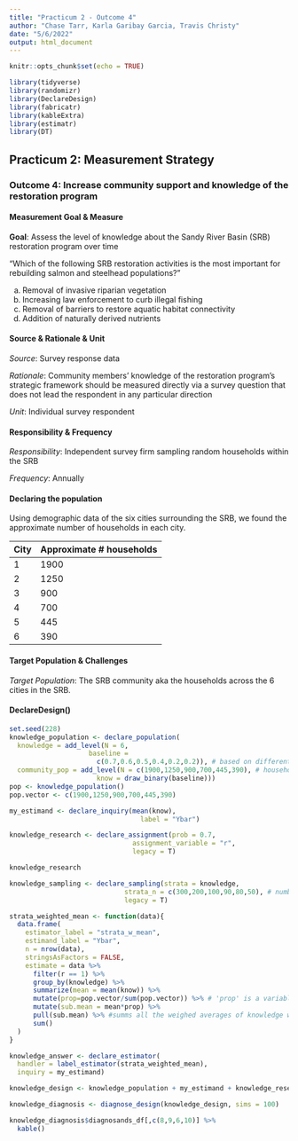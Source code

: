 ```yaml
---
title: "Practicum 2 - Outcome 4"
author: "Chase Tarr, Karla Garibay Garcia, Travis Christy"
date: "5/6/2022"
output: html_document
---
```


```r
knitr::opts_chunk$set(echo = TRUE)

library(tidyverse)
library(randomizr)
library(DeclareDesign)
library(fabricatr)
library(kableExtra)
library(estimatr)
library(DT)
```

## Practicum 2: Measurement Strategy 


### **Outcome 4**: Increase community support and knowledge of the restoration program 


#### Measurement Goal & Measure

**Goal**: Assess the level of knowledge about the Sandy River Basin (SRB) restoration program over time

“Which of the following SRB restoration activities is the most important for rebuilding salmon and steelhead populations?"

a. Removal of invasive riparian vegetation
b. Increasing law enforcement to curb illegal fishing
c. Removal of barriers to restore aquatic habitat connectivity
d. Addition of naturally derived nutrients   


#### Source & Rationale & Unit

*Source*: Survey response data

*Rationale*: Community members’ knowledge of the restoration program’s strategic framework should be measured directly via a survey question that does not lead the respondent in any particular direction

*Unit*: Individual survey respondent


#### Responsibility & Frequency

*Responsibility*: Independent survey firm sampling random households within the SRB

*Frequency*: Annually


#### Declaring the population

Using demographic data of the six cities surrounding the SRB, we found the approximate number of households in each city.

City        Approximate # households 
----        ------------------------
1                     1900
2                     1250
3                      900
4                      700
5                      445
6                      390


#### Target Population & Challenges

*Target Population*: The SRB community aka the households across the 6 cities in the SRB.


#### DeclareDesign()

```r
set.seed(228)
knowledge_population <- declare_population(
  knowledge = add_level(N = 6,
                    baseline =
                      c(0.7,0.6,0.5,0.4,0.2,0.2)), # based on different sized cities within the SRB
  community_pop = add_level(N = c(1900,1250,900,700,445,390), # households 
                      know = draw_binary(baseline))) 
pop <- knowledge_population()
pop.vector <- c(1900,1250,900,700,445,390)

my_estimand <- declare_inquiry(mean(know),
                                 label = "Ybar")

```

```r
knowledge_research <- declare_assignment(prob = 0.7,
                               assignment_variable = "r",
                               legacy = T)

knowledge_research

knowledge_sampling <- declare_sampling(strata = knowledge,
                             strata_n = c(300,200,100,90,80,50), # number of households within each city that we estimate will respond to our knowledge survey
                             legacy = T)
```

```r
strata_weighted_mean <- function(data){
  data.frame(
    estimator_label = "strata_w_mean",
    estimand_label = "Ybar",
    n = nrow(data),
    stringsAsFactors = FALSE,
    estimate = data %>% 
      filter(r == 1) %>% 
      group_by(knowledge) %>% 
      summarize(mean = mean(know)) %>% 
      mutate(prop=pop.vector/sum(pop.vector)) %>% # 'prop' is a variable calculating the proportion of units in the population that are at a given city
      mutate(sub.mean = mean*prop) %>% 
      pull(sub.mean) %>% #summs all the weighed averages of knowledge within cities to get a weighed sample mean
      sum()
  )
}

```

```r
knowledge_answer <- declare_estimator(
  handler = label_estimator(strata_weighted_mean),
  inquiry = my_estimand)

knowledge_design <- knowledge_population + my_estimand + knowledge_research + knowledge_sampling + knowledge_answer

knowledge_diagnosis <- diagnose_design(knowledge_design, sims = 100)

knowledge_diagnosis$diagnosands_df[,c(8,9,6,10)] %>% 
  kable()

```


```r

```











